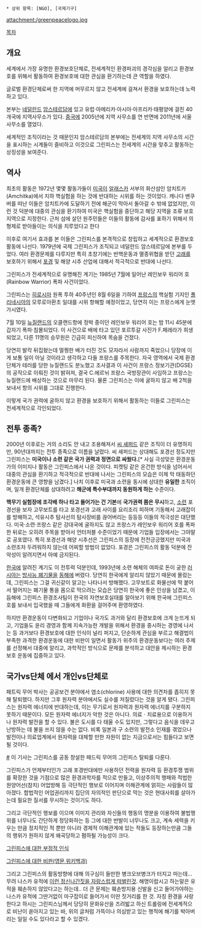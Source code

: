 {{{+1 Greenpeace}}}

 * 상위 항목: [NGO], [국제기구]

attachment:/greenpeacelogo.jpg

[[목차]]
== 개요 ==
세계에서 가장 유명한 환경보호단체로, 전세계적인 환경파괴의 경각심을 알리고 환경보호를 위해서 활동하여 환경보호에 대한 관심을 환기하는데 큰 역할을 하였다.

글로벌 환경단체로써 한 지역에 머무르지 않고 전세계에 걸쳐서 환경을 보호하는데 노력하고 있다.

본부는 [[네덜란드]] [[암스테르담]]에 있고 유럽·아메리카·아시아·아프리카·태평양에 걸친 40개국에 지역사무소가 있다. [[중국]]에 2005년에 지역 사무소를 연 반면에 2011년에 서울 사무소를 열었다.

세계적인 조직이라는 것 때문인지 암스테르담의 본부에는 전세계의 지역 사무소의 시간을 표시하는 시계들이 즐비하고 이것으로 그린피스는 전세계의 시간을 맞추고 활동하는 상징성을 보여준다.

== 역사 ==
최초의 활동은 1972년 몇몇 활동가들이 [[미국]]이 [[알래스카]] 서부의 화산섬인 암치트카(Amchitka)에서 지하 핵실험을 하는 것에 반대하는 시위를 하는 것이었다. 캐나다 밴쿠버를 떠난 이들은 암치트카에 도달하기 전에 해군이 막아서 돌아갈 수 밖에 없었지만, 이런 것 덕분에 대중의 관심을 환기하여 미국은 핵실험을 중단하고 해당 지역을 조류 보호지역으로 지정한다. 근처 섬에 살던 원주민들은 이들의 활동에 감사를 표하기 위해서 의형제로 받아들이는 의식을 치루었다고 한다

이후로 여기서 효과를 본 이들은 그린피스를 본격적으로 창립하고 세계적으로 환경보호 활동에 나선다. 1979년에 국제 그린피스가 조직되고 네덜란드 암스테르담에 본부를 두었다. 여러 환경문제를 다루지만 특히 초창기에는 반핵운동과 멸종위협을 받던 [[고래]]를 보호하기 위해서 [[포경]] 및 해양 시추 산업에 대해서 적극적으로 반대에 나선다. 

그린피스가 전세계적으로 유명해진 계기는 1985년 7월에 일어난 레인보우 워리어 호(Rainbow Warrior) 폭파 사건이었다.

그린피스는 [[히로시마]] 원폭 투하 40주년인 8월 6일을 기하여 [[프랑스]]의 핵실험 기지인 [[폴리네시아]]의 모루로아환초 일대를 시위 항해할 예정이었고, 당연히 이는 프랑스에게 눈엣가시였다.

7월 10일 [[뉴질랜드]]의 오클랜드항에 정박 중이던 레인보우 워리어 호는 밤 11시 45분에 갑자기 폭파·침몰되었다. 이 사건으로 배에 타고 있던 포르투갈 사진가 F.페레라가 희생되었고, 다른 11명의 승무원은 긴급히 피신하여 목숨을 건졌다.

당연히 발칵 뒤집혔는데 멀쩡한 배가 터진 것도 모자라서 사람까지 죽었으니 당장에 이게 보통 일이 아닐 것이라고 생각하고 다들 프랑스를 주목한다. 자국 영역에서 국제 환경단체가 테러를 당한 뉴질랜드도 분노했고 조사결과 이 사건이 프랑스 정보기관(DGSE)의 공작으로 이뤄진 것이 밝혀져, 결국 C.에르뉘 프랑스 국방장관이 사임하고 프랑스는 뉴질랜드에 배상하는 것으로 마무리 된다. 물론 그린피스는 이에 굴하지 않고 배 2척을 보내서 항의 시위를 그대로 진행한다.

이렇게 국가 권력에 굴하지 않고 환경을 보호하기 위해서 활동하는 이들로 그린피스는 전세계적으로 각인되었다.

== 전투 종족? ==
2000년 이후로는 거의 소리도 안 내고 조용해져서 [[씨 셰퍼드]] 같은 조직이 더 유명하지만, 90년대까지는 전투 종족으로 이름을 날렸다. 씨 셰퍼드는 상대해도 포경선 정도지만 그린피스는 '''미국이나 소련 같은 국가 권력과 정면으로 싸웠다.'''[* 사실 극성맞은 환경운동가의 이미지나 활동은 그린피스에서 나온 것이다. 피켓팅 같은 온건한 방식을 넘어서서 대중의 관심을 환기하고 적극적으로 반대에 나서는 그린피스의 모습은 이제 막 태동하던 환경운동에 큰 영향을 남겼다.] 나치 이후로 미국과 소련을 동시에 상대한 '''유일한''' 조직이며, 일개 환경단체를 상대하려고 '''해군에 특수부대까지 동원하게 하는''' 수준이다.

'''핵무기 실험장에 조각배 하나 타고 들어가는 건 기본'''에 '''국가권력 쯤은 무시'''하고, [[소련]] 포경선을 보자 고무보트를 타고 포경선과 고래 사이를 요리조리 피하며 기동해서 고래잡이를 방해하고, 석유시추 탐사선의 탐사장비를 끊어버리는 등등등 이들의 적극성은 대단했다. 미국·소련·프랑스 같은 강대국에 굴하지도 않고 프랑스가 레인보우 워리어 호를 폭파한 뒤로는 오히려 주목을 받아서 언터처블 수준이었기 때문에 기업들 입장에서는 그야말로 공포였다. 특히 포경선과 해양 시추선은 그린피스의 등장에 전전긍긍했지만 미국과 소련조차 두려워하지 않는데 어찌할 방법이 없었다. 포경은 그린피스의 활동 덕분에 잔악성이 알려지면서 아예 금지된다.

[[한국]]에 알려진 계기도 이 전투력 덕분인데, 1993년에 소련 해체의 여파로 돈이 궁한 [[러시아]]는 [[방사능 폐기물]]을 [[동해]]에 버렸다. 당연히 한국에게 알리지 않았기 때문에 몰랐는데, 그린피스는 그걸 귀신같이 알고는 나타나서 방해했다. 고무보트로 화물선에 딱 붙어서 떨어지는 폐기물 통을 몸으로 막으려는 모습은 당연히 한국에 좋은 인상을 남겼고, 이듬해에 그린피스 환경조사팀이 한국의 자연보호실태를 알아보기 위해 한국에 그린피스호를 보내서 입국했을 때 그들에게 화환을 걸어주며 환영하였다.

하지만 환경운동이 다변화되고 기업이나 국가도 과거와 달리 환경보호에 크게 눈뜨게 되고, 기업들도 윤리 경영과 함께 지속가능한 개발을 위해서 환경을 중시하는 경영에 나서는 등 과거보다 환경보호에 대한 인식이 널리 퍼지고, 단순하게 관심을 부르고 해결법이 부족한 과격한 환경운동에 대한 비판이 일면서 활동가 위주의 환경운동보다는 여러 주제를 선정해서 대중에 알리고, 과학적인 방식으로 문제를 분석하고 대안을 제시하는 환경보호 운동에 집중하고 있다.

== 국가vs단체 에서 개인vs단체로 ==
패트릭 무어 박사는 공공보건 분야에서 염소(chlorine) 사용에 대한 의견차를 좁히지 못해 탈퇴했다. 하지만 그후 원자력 분야에서도 실수를 저질렀다는 것을 알게 됐다. 그린피스는 원자력 에너지에 반대하는데, 이는 무기로서 원자력과 원자력 에너지를 구분하지 못하기 때문이다. 모든 원자력 에너지가 악한 것은 아니다. 의료ㆍ치료용으로 이용하거나 원자력 발전을 할 수 있다. 불은 도시를 다 태울 수도 있지만, 그렇다고 음식을 데우고 난방하는 데 불을 쓰지 않을 수는 없다. 비록 일본과 구 소련의 발전소 인재를 겪었으나 발전이나 의료업계에서 원자력을 대체할 만한 자원이 없는 지금으로서는 힘들다고 보면 될 것이다.

[http://news.mk.co.kr/newsRead.php?year=2011&no=640897 #] 이 기사는 그린피스를 공동 창설한 패드릭 무어의 그린피스 탈퇴를 다룬다.

그린피스가 언제부터인가 고래 포경반대에만 사용하던 전력을 원자력 등 환경투쟁 범위를 확장한 것을 기점으로 많은 환경과학자를 적으로 만들고, 이상주의적 행패와 적법한 원양어선(참치) 어업방해 등 극단적인 행보로 이어지며 이해관계에 얽히는 사람들이 많아졌다.  합법적인 어업권리까지 집단의 자의적인 판단으로 막는 것은 현대사회를 살아가는데 필요한 질서를 무시하는 것이기도 하다.

그리고 극단적인 행보를 이으며 이미지 관리와 자신들의 행동의 명분을 이용하여 불법행위를 너무나도 간단하게 정당화하는 등 그에 대한 반발이 너무나도 크고, 계속 세력을 키우는 만큼 정치적인 적 뿐만 아니라 경제적 이해관계에 있는 적들도 등장하는만큼 그들의 행위가 원하지 않게 왜곡당하고 폄하될 가능성이 크다.

[http://typingisnotactivism.wordpress.com/2008/02/09/greenpeace-is-lying-and-stealing-your-money/ 그린피스에 대한 부정적 인식]

[http://en.wikipedia.org/wiki/Criticism_of_Greenpeace 그린피스에 대한 비판(영문 위키백과)]

그리고 그린피스의 활동방향에 대해 의구심이 들만한 병크오브병크가 터지고 마는데... 무려 나스카 유적에 [http://www.newsis.com/ar_detail/view.html?ar_id=NISX20141210_0013348271&cID=10104&pID=10100 이런 정신나간짓을 자랑스럽게 떠벌린것]. 
해명이랍시고 하는말은 유적을 훼손하지 않았다고는 하는데.. 더 큰 문제는 훼손방지용 신발을 신고 들어가야하는 나스카 유적에 그딴거없이 마구잡이로 들어가서 이딴 짓거리를 한 것. 자칭 환경을 사랑한다고 하시는 그린피스님께서 당당히 문화유산을 즈려밟고 하신 트롤링에 전세계적으로 비난이 쏟아지고 있는 바, 위의 글처럼 가뜩이나 의심받고 있는 행적에 쐐기를 박아버리는 일일 수도 있다라고 할 수 있겠다.
